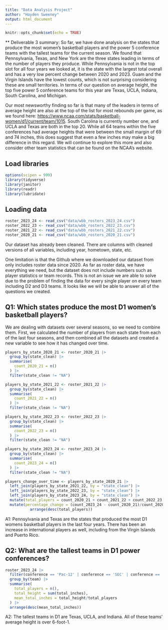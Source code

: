 ```yaml
---
title: "Data Analysis Project"
author: "Hayden Sweeney"
output: html_document
---
```


```r
knitr::opts_chunk$set(echo = TRUE)
```

\*\* Deliverable 3 summary: So far, we have done analysis on the states that produce the most women's basketball players and the power 5 conference teams with the tallest teams for the current season. We found that Pennsylvania, Texas, and New York are the three states leading in terms of the number of players they produce. While Pennsylvania is not in the top slot for all four years we looked at, it is the state with the largest total overall and has a very low percent change between 2020 and 2023. Guam and the Virgin Islands have the lowest counts, which is not surprising considering these are small territories. In terms of our question on average height, the top five power 5 conference teams for this year are Texas, UCLA, Indiana, South Carolina, and Michigan.

Our most newsworthy finding so far is that many of the leaders in terms of average height are also at the top of the list for most rebounds per game, as we found here: <https://www.ncaa.com/stats/basketball-women/d1/current/team/1015>. South Carolina is currently number one, and UCLA and Texas are both in the top 20. While all 64 teams within the five conferences had average heights that were between the small margin of 69 and 74 inches, this does suggest that even a few inches may make a big difference in this regard. We will continue to explore this more and also consider other team statistics that can be found on the NCAA's website.

## Load libraries

```r
options(scipen = 999)
library(tidyverse)
library(janitor)
library(readr)
library(lubridate)
```

## Loading data

```r
roster_2023_24 <- read_csv("data/wbb_rosters_2023_24.csv")
roster_2022_23 <- read_csv("data/wbb_rosters_2022_23.csv")
roster_2021_22 <- read_csv("data/wbb_rosters_2021_22.csv")
roster_2020_21 <- read_csv("data/wbb_rosters_2020_21.csv")

```

Our dataset has already been cleaned. There are columns with cleaned versions of all variables, including year, hometown, state, etc.

One limitation is that the Github where we downloaded our dataset from only includes roster data since 2020. As far as roster data, we have everything we need, but the dataset does not include numbers such as player statistics or team records. This is not an issue we are able to solve due to the problem of finding the data for every single player on every team including D2 and D3 teams. It looks like we will be able to answer all of the questions we created.

## Q1: Which states produce the most D1 women's basketball players?

We are dealing with datasets over several seasons, so we need to combine them. First, we calculated the number of players from each state from each of the last four seasons, and then combined all the datasets and created a new variable to see how it has changed over time.

```r
players_by_state_2020_21 <- roster_2020_21 |>
  group_by(state_clean) |>
  summarise(
    count_2020_21 = n()
  ) |>
  filter(state_clean != "NA")

players_by_state_2021_22 <- roster_2021_22 |>
  group_by(state_clean) |>
  summarise(
    count_2021_22 = n()
  ) |>
  filter(state_clean != "NA")

players_by_state_2022_23 <- roster_2022_23 |>
  group_by(state_clean) |>
  summarise(
    count_2022_23 = n()
  ) |>
  filter(state_clean != "NA")

players_by_state_2023_24 <- roster_2023_24 |>
  group_by(state_clean) |>
  summarise(
    count_2023_24 = n()
  ) |>
  filter(state_clean != "NA")

players_change_over_time <- players_by_state_2020_21 |>
  left_join(players_by_state_2021_22, by = "state_clean") |>
  left_join(players_by_state_2022_23, by = "state_clean") |>
  left_join(players_by_state_2023_24, by = "state_clean") |>
  mutate(total_players = count_2020_21 + count_2021_22 + count_2022_23 + count_2023_24) |>
  mutate(percentage_change = (count_2023_24 - count_2020_21)/count_2020_21*100) |>
           arrange(desc(total_players))
```

A1: Pennsylvania and Texas are the states that produced the most D1 womens basketball players in the last four years. There has been an increase in international players as well, including from the Virgin Islands and Puerto Rico.

## Q2: What are the tallest teams in D1 power conferences?

```r
roster_2023_24 |>
  filter(conference == 'Pac-12' | conference == 'SEC' | conference == 'Big 12' | conference == 'ACC' | conference == 'Big Ten') |>
  group_by(team) |>
  summarise(
    total_players = n(),
    total_height = sum(total_inches),
    mean_total_inches = total_height/total_players
  ) |>
  arrange(desc(mean_total_inches))
```

A2: The tallest teams in D1 are Texas, UCLA, and Indiana. All of these teams' average height is over 6-foot-1.
